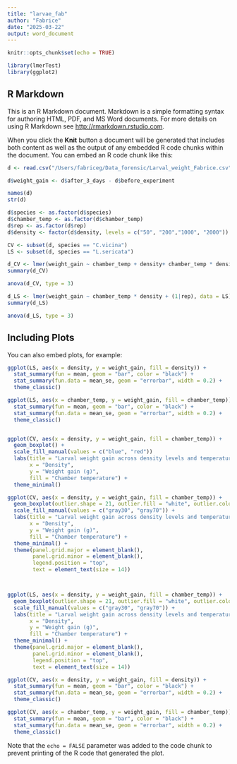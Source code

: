 ```yaml
---
title: "larvae_fab"
author: "Fabrice"
date: "2025-03-22"
output: word_document
---
```


```r
knitr::opts_chunk$set(echo = TRUE)

library(lmerTest)
library(ggplot2)
```

## R Markdown

This is an R Markdown document. Markdown is a simple formatting syntax for authoring HTML, PDF, and MS Word documents. For more details on using R Markdown see <http://rmarkdown.rstudio.com>.

When you click the **Knit** button a document will be generated that includes both content as well as the output of any embedded R code chunks within the document. You can embed an R code chunk like this:

```r
d <- read.csv("/Users/fabriceg/Data_forensic/Larval_weight_Fabrice.csv", header = TRUE, sep = ",")

d$weight_gain <- d$after_3_days - d$before_experiment

names(d)
str(d)

d$species <- as.factor(d$species)
d$chamber_temp <- as.factor(d$chamber_temp)
d$rep <- as.factor(d$rep)
d$density <- factor(d$density, levels = c("50", "200","1000", "2000"))

CV <- subset(d, species == "C.vicina")
LS <- subset(d, species == "L.sericata")
```


```r
d_CV <- lmer(weight_gain ~ chamber_temp + density+ chamber_temp * density + (1|rep), data = CV)
summary(d_CV)

anova(d_CV, type = 3)
```


```r
d_LS <- lmer(weight_gain ~ chamber_temp * density + (1|rep), data = LS)
summary(d_LS)

anova(d_LS, type = 3)
```

## Including Plots

You can also embed plots, for example:

```r
ggplot(LS, aes(x = density, y = weight_gain, fill = density)) +
  stat_summary(fun = mean, geom = "bar", color = "black") +
  stat_summary(fun.data = mean_se, geom = "errorbar", width = 0.2) +
  theme_classic()

ggplot(LS, aes(x = chamber_temp, y = weight_gain, fill = chamber_temp)) +
  stat_summary(fun = mean, geom = "bar", color = "black") +
  stat_summary(fun.data = mean_se, geom = "errorbar", width = 0.2) +
  theme_classic()


ggplot(CV, aes(x = density, y = weight_gain, fill = chamber_temp)) +
  geom_boxplot() +
  scale_fill_manual(values = c("blue", "red")) 
  labs(title = "Larval weight gain across density levels and temperatures",
       x = "Density",
       y = "Weight gain (g)",
       fill = "Chamber temperature") +
  theme_minimal()

ggplot(CV, aes(x = density, y = weight_gain, fill = chamber_temp)) +
  geom_boxplot(outlier.shape = 21, outlier.fill = "white", outlier.color = "black") +
  scale_fill_manual(values = c("gray30", "gray70")) +
  labs(title = "Larval weight gain across density levels and temperatures",
       x = "Density",
       y = "Weight gain (g)",
       fill = "Chamber temperature") +
  theme_minimal() +
  theme(panel.grid.major = element_blank(), 
        panel.grid.minor = element_blank(),
        legend.position = "top",
        text = element_text(size = 14))



ggplot(LS, aes(x = density, y = weight_gain, fill = chamber_temp)) +
  geom_boxplot(outlier.shape = 21, outlier.fill = "white", outlier.color = "black") +
  scale_fill_manual(values = c("gray30", "gray70")) + 
  labs(title = "Larval weight gain across density levels and temperatures",
       x = "Density",
       y = "Weight gain (g)",
       fill = "Chamber temperature") +
  theme_minimal() +
  theme(panel.grid.major = element_blank(), 
        panel.grid.minor = element_blank(),
        legend.position = "top",
        text = element_text(size = 14))

```


```r
ggplot(CV, aes(x = density, y = weight_gain, fill = density)) +
  stat_summary(fun = mean, geom = "bar", color = "black") +
  stat_summary(fun.data = mean_se, geom = "errorbar", width = 0.2) +
  theme_classic()

ggplot(CV, aes(x = chamber_temp, y = weight_gain, fill = chamber_temp)) +
  stat_summary(fun = mean, geom = "bar", color = "black") +
  stat_summary(fun.data = mean_se, geom = "errorbar", width = 0.2) +
  theme_classic()
```

Note that the `echo = FALSE` parameter was added to the code chunk to prevent printing of the R code that generated the plot.

